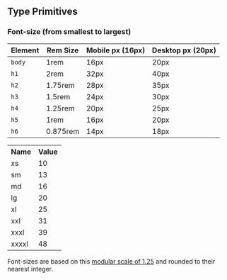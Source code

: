 
<Meta title="Tokens/Type/Primitives" />

## Type Primitives

### Font-size (from smallest to largest)

<table>
    <thead>
        <tr>
            <th>Element</th>
            <th>Rem Size</th>
            <th>Mobile px (16px)</th>
            <th>Desktop px (20px)</th>
        </tr>
    </thead>
    <tbody>
        <tr>
            <td>
                <code>body</code>
            </td>
            <td>1rem</td>
            <td>16px</td>
            <td>20px</td>
        </tr>
        <tr>
            <td>
                <code>h1</code>
            </td>
            <td>2rem</td>
            <td>32px</td>
            <td>40px</td>
        </tr>
        <tr>
            <td>
                <code>h2</code>
            </td>
            <td>1.75rem</td>
            <td>28px</td>
            <td>35px</td>
        </tr>
        <tr>
            <td>
                <code>h3</code>
            </td>
            <td>1.5rem</td>
            <td>24px</td>
            <td>30px</td>
        </tr>
        <tr>
            <td>
                <code>h4</code>
            </td>
            <td>1.25rem</td>
            <td>20px</td>
            <td>25px</td>
        </tr>
        <tr>
            <td>
                <code>h5</code>
            </td>
            <td>1rem</td>
            <td>16px</td>
            <td>20px</td>
        </tr>
        <tr>
            <td>
                <code>h6</code>
            </td>
            <td>0.875rem</td>
            <td>14px</td>
            <td>18px</td>
        </tr>
    </tbody>
</table>

<table>
    <tr>
        <th>Name</th>
        <th>Value</th>
    </tr>
    <tr>
        <td>xs</td>
        <td>10</td>
    </tr>
    <tr>
        <td>sm</td>
        <td>13</td>
    </tr>
    <tr>
        <td>md</td>
        <td>16</td>
    </tr>
    <tr>
        <td>lg</td>
        <td>20</td>
    </tr>
    <tr>
        <td>xl</td>
        <td>25</td>
    </tr>
    <tr>
        <td>xxl</td>
        <td>31</td>
    </tr>
    <tr>
        <td>xxxl</td>
        <td>39</td>
    </tr>
    <tr>
        <td>xxxxl</td>
        <td>48</td>
    </tr>
</table>

Font-sizes are based on this [modular scale of 1.25](https://www.modularscale.com/?16&px&1.25) and rounded to their nearest integer.
